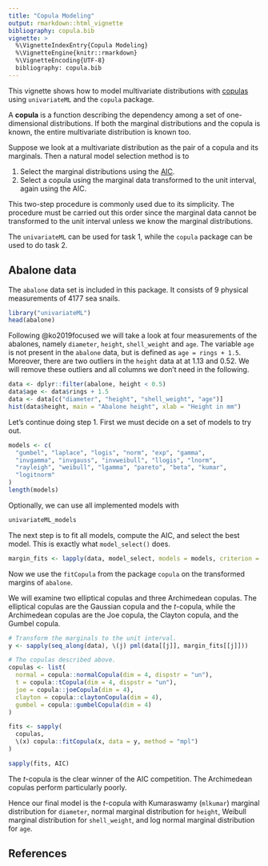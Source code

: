 ```yaml
---
title: "Copula Modeling"
output: rmarkdown::html_vignette
bibliography: copula.bib
vignette: >
  %\VignetteIndexEntry{Copula Modeling}
  %\VignetteEngine{knitr::rmarkdown}
  %\VignetteEncoding{UTF-8}
  bibliography: copula.bib
---
```


This vignette shows how to model multivariate distributions with 
[copulas](https://en.wikipedia.org/wiki/Copula_(probability_theory))
using `univariateML` and the `copula` package. 

A **copula** is a function describing the dependency among a set of 
one-dimensional distributions. If both the marginal distributions and the copula
is known, the entire multivariate distribution is known too.

Suppose we look at a multivariate distribution as the pair of a copula and its marginals.
Then a natural model selection method is to 

1. Select the marginal distributions using the [AIC](https://en.wikipedia.org/wiki/Akaike_information_criterion).
2. Select a copula using the marginal data transformed to the unit interval, again using the AIC.

This two-step procedure is commonly used due to its simplicity. The procedure must 
be carried out this order since the marginal data cannot be transformed to the
unit interval unless we know the marginal distributions. 

The `univariateML` can be used for task 1, while the `copula` package can be used to do task 2.

## Abalone data

The `abalone` data set is included in this package. It consists of $9$ physical 
measurements of $4177$ sea snails.
```r
library("univariateML")
head(abalone)
```

Following @ko2019focused we will take a look at four measurements of the abalones, 
namely `diameter`, `height`, `shell_weight` and `age`. The variable `age` is not 
present in the `abalone` data, but is defined as `age = rings + 1.5`. Moreover, 
there are two outliers in the `height` data at at $1.13$ and $0.52$. We will 
remove these outliers and all columns we don't need in the following.

```r
data <- dplyr::filter(abalone, height < 0.5)
data$age <- data$rings + 1.5
data <- data[c("diameter", "height", "shell_weight", "age")]
hist(data$height, main = "Abalone height", xlab = "Height in mm")
```

Let's continue doing step 1. First we must decide on a set of models to try out.
```r
models <- c(
  "gumbel", "laplace", "logis", "norm", "exp", "gamma",
  "invgamma", "invgauss", "invweibull", "llogis", "lnorm",
  "rayleigh", "weibull", "lgamma", "pareto", "beta", "kumar",
  "logitnorm"
)
length(models)
```

Optionally, we can use all implemented models with
```r
univariateML_models
```

The next step is to fit all models, compute the AIC, and select the best model.
This is exactly what `model_select()` does.

```r
margin_fits <- lapply(data, model_select, models = models, criterion = "aic")
```

Now we use the `fitCopula` from the package `copula` on the transformed margins of `abalone`.

We will examine two elliptical copulas and three Archimedean copulas. The elliptical 
copulas are the Gaussian copula and the *t*-copula, while the Archimedean copulas
are the Joe copula, the Clayton copula, and the Gumbel copula.


```r
# Transform the marginals to the unit interval.
y <- sapply(seq_along(data), \(j) pml(data[[j]], margin_fits[[j]]))

# The copulas described above.
copulas <- list(
  normal = copula::normalCopula(dim = 4, dispstr = "un"),
  t = copula::tCopula(dim = 4, dispstr = "un"),
  joe = copula::joeCopula(dim = 4),
  clayton = copula::claytonCopula(dim = 4),
  gumbel = copula::gumbelCopula(dim = 4)
)

fits <- sapply(
  copulas,
  \(x) copula::fitCopula(x, data = y, method = "mpl")
)

sapply(fits, AIC)
```

The *t*-copula is the clear winner of the AIC competition. The Archimedean 
copulas perform particularly poorly.

Hence our final model is the *t*-copula with Kumaraswamy (`mlkumar`) marginal distribution for
`diameter`, normal marginal distribution for `height`, Weibull marginal distribution for `shell_weight`,
and log normal marginal distribution for `age`.

## References
